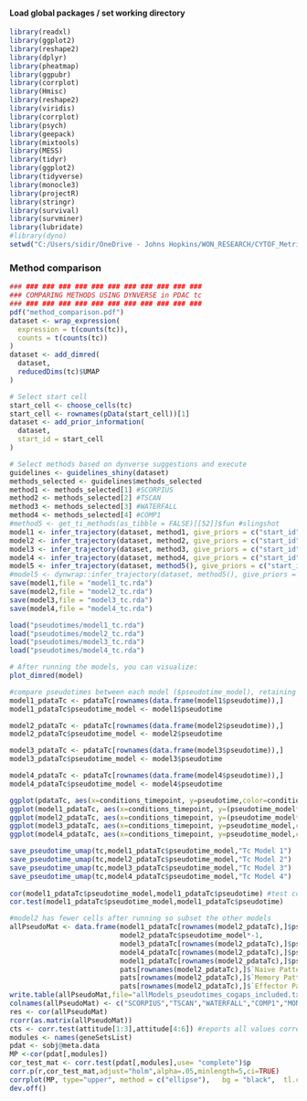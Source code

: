 #### Load global packages / set working directory

```{r}
library(readxl)
library(ggplot2)
library(reshape2)
library(dplyr)
library(pheatmap)
library(ggpubr)
library(corrplot)
library(Hmisc)
library(reshape2)
library(viridis)
library(corrplot)
library(psych)
library(geepack)
library(mixtools)
library(MESS)
library(tidyr)
library(ggplot2)
library(tidyverse)
library(monocle3)
library(projectR)
library(stringr)
library(survival)
library(survminer)
library(lubridate)
#library(dyno)
setwd("C:/Users/sidir/OneDrive - Johns Hopkins/WON_RESEARCH/CYTOF_Metrics_Paper/figures")
```

### Method comparison
```{r}
### ### ### ### ### ### ### ### ### ### ### ### 
### COMPARING METHODS USING DYNVERSE in PDAC tc
### ### ### ### ### ### ### ### ### ### ### ### 
pdf("method_comparison.pdf")
dataset <- wrap_expression(
  expression = t(counts(tc)),
  counts = t(counts(tc))
)
dataset <- add_dimred(
  dataset,
  reducedDims(tc)$UMAP
)

# Select start cell
start_cell <- choose_cells(tc)
start_cell <- rownames(pData(start_cell))[1]
dataset <- add_prior_information(
  dataset,
  start_id = start_cell
)

# Select methods based on dynverse suggestions and execute
guidelines <- guidelines_shiny(dataset)
methods_selected <- guidelines$methods_selected
method1 <- methods_selected[1] #SCORPIUS
method2 <- methods_selected[2] #TSCAN
method3 <- methods_selected[3] #WATERFALL
method4 <- methods_selected[4] #COMP1
#method5 <- get_ti_methods(as_tibble = FALSE)[[52]]$fun #slingshot
model1 <- infer_trajectory(dataset, method1, give_priors = c("start_id")) 
model2 <- infer_trajectory(dataset, method2, give_priors = c("start_id")) 
model3 <- infer_trajectory(dataset, method3, give_priors = c("start_id")) 
model4 <- infer_trajectory(dataset, method4, give_priors = c("start_id")) 
model5 <- infer_trajectory(dataset, method5(), give_priors = c("start_id")) 
#model5 <- dynwrap::infer_trajectory(dataset, method5(), give_priors = c("start_id"), verbose = TRUE, filter_features = FALSE )
save(model1,file = "model1_tc.rda")
save(model2,file = "model2_tc.rda")
save(model3,file = "model3_tc.rda")
save(model4,file = "model4_tc.rda")

load("pseudotimes/model1_tc.rda")
load("pseudotimes/model2_tc.rda")
load("pseudotimes/model3_tc.rda")
load("pseudotimes/model4_tc.rda")

# After running the models, you can visualize: 
plot_dimred(model)

#compare pseudotimes between each model ($pseudotime_model), retaining monocle model as $pseudotime
model1_pdataTc <- pdataTc[rownames(data.frame(model1$pseudotime)),]
model1_pdataTc$pseudotime_model <- model1$pseudotime

model2_pdataTc <- pdataTc[rownames(data.frame(model2$pseudotime)),]
model2_pdataTc$pseudotime_model <- model2$pseudotime

model3_pdataTc <- pdataTc[rownames(data.frame(model3$pseudotime)),]
model3_pdataTc$pseudotime_model <- model3$pseudotime

model4_pdataTc <- pdataTc[rownames(data.frame(model4$pseudotime)),]
model4_pdataTc$pseudotime_model <- model4$pseudotime

ggplot(pdataTc, aes(x=conditions_timepoint, y=pseudotime,color=conditions_timepoint)) + geom_violin(trim=FALSE,fill='#A4A4A4')+stat_summary(fun.y=median, geom="point", shape=15, size=2, color="darkred") + theme_minimal() + ggtitle("Monocle Model Tc")+scale_color_manual(values = alpha(groupColors))
ggplot(model1_pdataTc, aes(x=conditions_timepoint, y=(pseudotime_model*-1),color=conditions_timepoint)) + geom_violin(trim=FALSE,fill='#A4A4A4')+stat_summary(fun.y=median, geom="point", shape=15, size=2, color="darkred") + theme_minimal() + ggtitle("Tc Model 1")+scale_color_manual(values = alpha(groupColors))
ggplot(model2_pdataTc, aes(x=conditions_timepoint, y=(pseudotime_model*-1),color=conditions_timepoint)) + geom_violin(trim=FALSE,fill='#A4A4A4')+stat_summary(fun.y=median, geom="point", shape=15, size=2, color="darkred") + theme_minimal() + ggtitle("Tc Model 2")+scale_color_manual(values = alpha(groupColors))
ggplot(model3_pdataTc, aes(x=conditions_timepoint, y=pseudotime_model,color=conditions_timepoint)) + geom_violin(trim=FALSE,fill='#A4A4A4')+stat_summary(fun.y=median, geom="point", shape=15, size=2, color="darkred") + theme_minimal() + ggtitle("Tc Model 3")+scale_color_manual(values = alpha(groupColors))
ggplot(model4_pdataTc, aes(x=conditions_timepoint, y=pseudotime_model,color=conditions_timepoint)) + geom_violin(trim=FALSE,fill='#A4A4A4')+stat_summary(fun.y=median, geom="point", shape=15, size=2, color="darkred") + theme_minimal() + ggtitle("Tc Model 4")+scale_color_manual(values = alpha(groupColors))

save_pseudotime_umap(tc,model1_pdataTc$pseudotime_model,"Tc Model 1")
save_pseudotime_umap(tc,model2_pdataTc$pseudotime_model,"Tc Model 2")
save_pseudotime_umap(tc,model3_pdataTc$pseudotime_model,"Tc Model 3")
save_pseudotime_umap(tc,model4_pdataTc$pseudotime_model,"Tc Model 4")
    
cor(model1_pdataTc$pseudotime_model,model1_pdataTc$pseudotime) #test correlations like this, or below
cor.test(model1_pdataTc$pseudotime_model,model1_pdataTc$pseudotime)

#model2 has fewer cells after running so subset the other models
allPseudoMat <- data.frame(model1_pdataTc[rownames(model2_pdataTc),]$pseudotime_model*-1,
                           model2_pdataTc$pseudotime_model*-1,
                           model3_pdataTc[rownames(model2_pdataTc),]$pseudotime_model,
                           model4_pdataTc[rownames(model2_pdataTc),]$pseudotime_model,
                           model1_pdataTc[rownames(model2_pdataTc),]$pseudotime,
                           pats[rownames(model2_pdataTc),]$`Naive Pattern`,
                           pats[rownames(model2_pdataTc),]$`Memory Pattern`,
                           pats[rownames(model2_pdataTc),]$`Effector Pattern` )
write.table(allPseudoMat,file="allModels_pseudotimes_cogaps_included.txt")
colnames(allPseudoMat) <- c("SCORPIUS","TSCAN","WATERFALL","COMP1","MONOCLE3","Naive Pattern","Memory Pattern","Effector Pattern")
res <- cor(allPseudoMat)
rcorr(as.matrix(allPseudoMat))
cts <- corr.test(attitude[1:3],attitude[4:6]) #reports all values corrected for multiple tests
modules <- names(geneSetsList)
pdat <- sobj@meta.data
MP <-cor(pdat[,modules])
cor_test_mat <- corr.test(pdat[,modules],use= "complete")$p
corr.p(r,cor_test_mat,adjust="holm",alpha=.05,minlength=5,ci=TRUE)
corrplot(MP, type="upper", method = c("ellipse"),   bg = "black",  tl.col = "black",p.mat = cor_test_mat)#, insig = "p-value")
dev.off()
```



